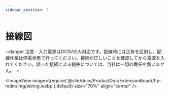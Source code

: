 ```yaml
---
sidebar_position: 3
---
```


# 接線図

:::danger 注意
    - 入力電源はDC5Vのみ対応です。配線時には正負を区別し、配線作業は停電状態で行ってください。接続が正しいことを確認してから電源を入れてください。誤った接続による損失については、当社は一切の責任を負いません。
:::

<ImageView image={require('@site/docs/ProductDoc/ExtensionBoard/fly-mdm/img/wiring.webp').default} size="70%" align="center" />
